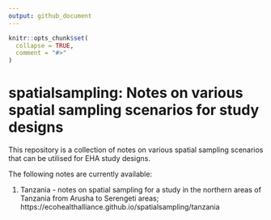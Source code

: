 ```yaml
---
output: github_document
---
```


<!-- README.md is generated from README.Rmd. Please edit that file -->

```r
knitr::opts_chunk$set(
  collapse = TRUE,
  comment = "#>"
)
```

# spatialsampling: Notes on various spatial sampling scenarios for study designs

<!-- badges: start -->
<!-- badges: end -->

This repository is a collection of notes on various spatial sampling scenarios that can be utilised for EHA study designs.

The following notes are currently available:

1. Tanzania - notes on spatial sampling for a study in the northern areas of Tanzania from Arusha to Serengeti areas; https://ecohealthalliance.github.io/spatialsampling/tanzania

